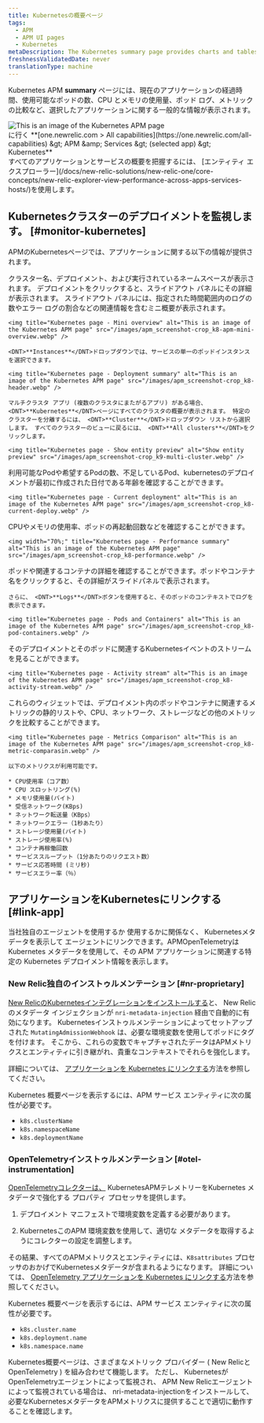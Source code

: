 ```yaml
---
title: Kubernetesの概要ページ
tags:
  - APM
  - APM UI pages
  - Kubernetes
metaDescription: The Kubernetes summary page provides charts and tables that you can drill down into details about your selected app's performance.
freshnessValidatedDate: never
translationType: machine
---
```


Kubernetes APM <DNT>**summary**</DNT> ページには、現在のアプリケーションの経過時間、使用可能なポッドの数、CPU とメモリの使用量、ポッド ログ、メトリックの比較など、選択したアプリケーションに関する一般的な情報が表示されます。

<img title="Kubernetes page" alt="This is an image of the Kubernetes APM page" src="/images/apm_screenshot-crop_k8-apm-ui.webp" />

<figcaption>
  に行く <DNT>**[one.newrelic.com &gt; All capabilities](https://one.newrelic.com/all-capabilities) &amp;gt; APM &amp;amp; Services &amp;gt; (selected app) &amp;gt; Kubernetes**</DNT>
</figcaption>

<Callout variant="tip">
  すべてのアプリケーションとサービスの概要を把握するには、 [エンティティ エクスプローラー](/docs/new-relic-solutions/new-relic-one/core-concepts/new-relic-explorer-view-performance-across-apps-services-hosts/)を使用します。
</Callout>

## Kubernetesクラスターのデプロイメントを監視します。 [#monitor-kubernetes]

APMのKubernetesページでは、アプリケーションに関する以下の情報が提供されます。

<CollapserGroup>
  <Collapser id="deployment-summary" title="展開の概要">
    クラスター名、デプロイメント、および実行されているネームスペースが表示されます。 デプロイメントをクリックすると、スライドアウト パネルにその詳細が表示されます。 スライドアウト パネルには、指定された時間範囲内のログの数やエラー ログの割合などの関連情報を含むミニ概要が表示されます。

    <img title="Kubernetes page - Mini overview" alt="This is an image of the Kubernetes APM page" src="/images/apm_screenshot-crop_k8-apm-mini-overview.webp" />

    <DNT>**Instances**</DNT>ドロップダウンでは、サービスの単一のポッドインスタンスを選択できます。

    <img title="Kubernetes page - Deployment summary" alt="This is an image of the Kubernetes APM page" src="/images/apm_screenshot-crop_k8-header.webp" />

    マルチクラスタ アプリ (複数のクラスタにまたがるアプリ) がある場合、 <DNT>**Kubernetes**</DNT>ページにすべてのクラスタの概要が表示されます。 特定のクラスターを分離するには、 <DNT>**Cluster**</DNT>ドロップダウン リストから選択します。 すべてのクラスターのビューに戻るには、 <DNT>**All clusters**</DNT>をクリックします。

    <img title="Kubernetes page - Show entity preview" alt="Show entity preview" src="/images/apm_screenshot-crop_k9-multi-cluster.webp" />
  </Collapser>

  <Collapser id="current-deployment" title="現在の展開">
    利用可能なPodや希望するPodの数、不足しているPod、kubernetesのデプロイメントが最初に作成された日付である年齢を確認することができます。

    <img title="Kubernetes page - Current deployment" alt="This is an image of the Kubernetes APM page" src="/images/apm_screenshot-crop_k8-current-deploy.webp" />
  </Collapser>

  <Collapser id="performance-summary" title="導入時のパフォーマンス概要">
    CPUやメモリの使用率、ポッドの再起動回数などを確認することができます。

    <img width="70%;" title="Kubernetes page - Performance summary" alt="This is an image of the Kubernetes APM page" src="/images/apm_screenshot-crop_k8-performance.webp" />
  </Collapser>

  <Collapser id="pods-containers" title="ポッドとコンテナ">
    ポッドや関連するコンテナの詳細を確認することができます。ポッドやコンテナ名をクリックすると、その詳細がスライドパネルで表示されます。

    さらに、 <DNT>**Logs**</DNT>ボタンを使用すると、そのポッドのコンテキストでログを表示できます。

    <img title="Kubernetes page - Pods and Containers" alt="This is an image of the Kubernetes APM page" src="/images/apm_screenshot-crop_k8-pod-containers.webp" />
  </Collapser>

  <Collapser id="activity-stream" title="活動の流れ">
    そのデプロイメントとそのポッドに関連するKubernetesイベントのストリームを見ることができます。

    <img title="Kubernetes page - Activity stream" alt="This is an image of the Kubernetes APM page" src="/images/apm_screenshot-crop_k8-activity-stream.webp" />
  </Collapser>

  <Collapser id="metrics-comparison" title="指標の比較">
    これらのウィジェットでは、デプロイメント内のポッドやコンテナに関連するメトリックの静的リストや、CPU、ネットワーク、ストレージなどの他のメトリックを比較することができます。

    <img title="Kubernetes page - Metrics Comparison" alt="This is an image of the Kubernetes APM page" src="/images/apm_screenshot-crop_k8-metric-comparasin.webp" />

    以下のメトリクスが利用可能です。

    * CPU使用率（コア数）
    * CPU スロットリング(%)
    * メモリ使用量(バイト)
    * 受信ネットワーク(KBps)
    * ネットワーク転送量（KBps）
    * ネットワークエラー（1秒あたり）
    * ストレージ使用量(バイト)
    * ストレージ使用率(%)
    * コンテナ再稼働回数
    * サービススループット（1分あたりのリクエスト数）
    * サービス応答時間 (ミリ秒)
    * サービスエラー率（％）
  </Collapser>
</CollapserGroup>

## アプリケーションをKubernetesにリンクする [#link-app]

当社独自のエージェントを使用するか 使用するかに関係なく、 Kubernetesメタデータを表示して エージェントにリンクできます。APMOpenTelemetry<InlinePopover type="apm" />は Kubernetes メタデータを使用して、その APM アプリケーションに関連する特定の Kubernetes デプロイメント情報を表示します。

### New Relic独自のインストゥルメンテーション [#nr-proprietary]

[New RelicのKubernetesインテグレーションをインストールする](/install/kubernetes/)と、 New Relicのメタデータ インジェクションが `nri-metadata-injection` 経由で自動的に有効になります。 Kubernetesインストゥルメンテーションによってセットアップされた `MutatingAdmissionWebhook` は、必要な環境変数を使用してポッドにタグを付けます。 そこから、これらの変数でキャプチャされたデータはAPMメトリクスとエンティティに引き継がれ、貴重なコンテキストでそれらを強化します。

詳細については、 [アプリケーションを Kubernetes にリンクする](/docs/kubernetes-pixie/kubernetes-integration/advanced-configuration/link-your-applications-kubernetes/)方法を参照してください。

Kubernetes 概要ページを表示するには、APM サービス エンティティに次の属性が必要です。

* `k8s.clusterName`
* `k8s.namespaceName`
* `k8s.deploymentName`

### OpenTelemetryインストゥルメンテーション [#otel-instrumentation]

[OpenTelemetryコレクターは、](/docs/opentelemetry/get-started/collector-processing/opentelemetry-collector-processing-intro/) KubernetesAPMテレメトリーをKubernetes メタデータで強化する プロパティ プロセッサを提供します。

1. デプロイメント マニフェストで環境変数を定義する必要があります。

2. KubernetesこのAPM 環境変数を使用して、適切な メタデータを取得するようにコレクターの設定を調整します。

その結果、すべてのAPMメトリクスとエンティティには、`K8sattributes` プロセッサのおかげでKubernetesメタデータが含まれるようになります。 詳細については、 [OpenTelemetry アプリケーションを Kubernetes にリンクする](/docs/kubernetes-pixie/kubernetes-integration/advanced-configuration/link-otel-applications-kubernetes/)方法を参照してください。

Kubernetes 概要ページを表示するには、APM サービス エンティティに次の属性が必要です。

* `k8s.cluster.name`
* `k8s.deployment.name`
* `k8s.namespace.name`

<Callout variant="important">
  Kubernetes概要ページは、さまざまなメトリック プロバイダー ( New RelicとOpenTelemetry ) を組み合わせて機能します。 ただし、 KubernetesがOpenTelemetryエージェントによって監視され、 APM New Relicエージェントによって監視されている場合は、 <Link to="https://github.com/newrelic/k8s-metadata-injection/tree/main/charts/nri-metadata-injection">nri-metadata-injection</Link>をインストールして、必要なKubernetesメタデータをAPMメトリクスに提供することで適切に動作することを確認します。
</Callout>